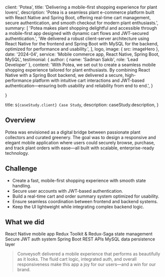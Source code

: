 
  client: 'Potea',
  title: 'Delivering a mobile-first shopping experience for plant lovers',
  description:
    'Potea is a seamless plant e-commerce platform built with React Native and Spring Boot, offering real-time cart management, secure authentication, and smooth checkout for modern plant enthusiasts.',
  summary: [
    'Potea makes plant shopping delightful and accessible through a mobile-first app designed with dynamic cart flows and JWT-secured authentication.',
    'We delivered a robust client-server architecture using React Native for the frontend and Spring Boot with MySQL for the backend, optimized for performance and usability.',
  ],
  logo,
  image: { src: imageHero },
  date: '2024-04',
  service: 'Mobile commerce app, React Native, Spring Boot, MySQL',
  testimonial: {
     author: { name: 'Sadman Sakib', role: 'Lead Developer' },
     content:
    'With Potea, we set out to create a seamless mobile shopping experience tailored for plant enthusiasts. By combining React Native with a Spring Boot backend, we delivered a secure, high-performance platform with intuitive cart interactions and JWT-based authentication—ensuring both usability and reliability from end to end.',
}

}

  title: `${caseStudy.client} Case Study`,
  description: caseStudy.description,
}

## Overview

Potea was envisioned as a digital bridge between passionate plant collectors and curated greenery. The goal was to design a responsive and elegant mobile application where users could securely browse, purchase, and track plant orders with ease—all built with scalable, enterprise-ready technology.

## Challenge

- Create a fast, mobile-first shopping experience with smooth state handling.
- Secure user accounts with JWT-based authentication.
- Build a real-time cart and order summary system optimized for usability.
- Ensure seamless coordination between frontend and backend systems.
- Keep the UI lightweight while integrating complex backend logic.

## What we did

<TagList>
  <TagListItem>React Native mobile app</TagListItem>
  <TagListItem>Redux Toolkit & Redux-Saga state management</TagListItem>
  <TagListItem>Secure JWT auth system</TagListItem>
  <TagListItem>Spring Boot REST APIs</TagListItem>
  <TagListItem>MySQL data persistence layer</TagListItem>
</TagList>

<Blockquote
  author={{ name: 'Jeffrey Webb', role: 'Product Strategist at Potea' }}
  image={{ src: imageFounder }}
>
  Conveysoft delivered a mobile experience that performs as beautifully as it looks. The fluid cart logic, integrated auth, and overall responsiveness make this app a joy for our users—and a win for our brand.
</Blockquote>

<StatList>
  <StatListItem value="3.2s" label="Avg. checkout completion time" />
  <StatListItem value="12k+" label="Monthly mobile sessions" />
  <StatListItem value="99.9%" label="Successful transaction rate" />
  <StatListItem value="4.8★" label="User rating on app store" />
</StatList>
